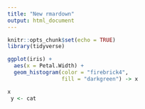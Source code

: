 ```yaml
---
title: "New rmardown"
output: html_document
---
```


```r
knitr::opts_chunk$set(echo = TRUE)
library(tidyverse)
```

```r
ggplot(iris) +
  aes(x = Petal.Width) +
  geom_histogram(color = "firebrick4",
                 fill = "darkgreen") -> x

x
 y <- cat
 
```


